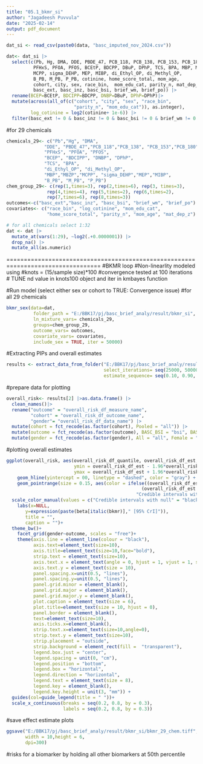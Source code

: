 ```yaml
---
title: "05.1_bkmr_si"
author: "Jagadeesh Puvvula"
date: "2025-02-14"
output: pdf_document
---
```


```r
dat_si <- read_csv(paste0(data, "basc_imputed_nov_2024.csv")) 

dat<- dat_si |>
  select(c(Pb, Hg, DMA, DDE, PBDE_47, PCB_118, PCB_138, PCB_153, PCB_180,
          PFHxS, PFOA, PFOS, BCEtP, BDCPP, DBuP, DPhP, TCS, BPA, MBP, MBZP,
          MCPP, sigma_DEHP, MEP, MIBP, di_Ethyl_OP, di_Methyl_OP, 
          B_PB, M_PB, P_PB, cotinine, home_score_total, mom_age, 
          cohort, city, sex, race_bin,  mom_edu_cat, parity_n, mat_dep_z,
          basc_ext, basc_inz, basc_bsi, brief_wm, brief_po)) |>
  rename(BCEP=BCEtP, BDCIPP=BDCPP, DNBP=DBuP, DPhP=DPhP)|>
  mutate(across(all_of(c("cohort", "city", "sex", "race_bin", 
                         "parity_n", "mom_edu_cat")), as.integer),
         log_cotinine = log2(cotinine+ 1e-6)) |>
  filter(basc_ext != 0 & basc_inz != 0 & basc_bsi != 0 & brief_wm != 0 & brief_po != 0)


```

#for 29 chemicals
```r
chemicals_29<- c("Pb","Hg", "DMA",
              "DDE", "PBDE_47","PCB_118","PCB_138", "PCB_153","PCB_180",
              "PFHxS", "PFOA", "PFOS",
              "BCEP", "BDCIPP", "DNBP", "DPhP",
              "TCS", "BPA",
              "di_Ethyl_OP", "di_Methyl_OP",
              "MBP","MBZP","MCPP", "sigma_DEHP","MEP","MIBP",
              "B_PB", "M_PB", "P_PB")
chem_group_29<- c(rep(1,times=3), rep(2,times=6), rep(3, times=3),
               rep(4,times=4), rep(5,times=2), rep(6,times=2),
               rep(7,times=6), rep(8,times=3))
outcomes<-c("basc_ext","basc_inz", "basc_bsi", "brief_wm", "brief_po")
covariates<- c("race_bin", "log_cotinine", "mom_edu_cat", 
               "home_score_total", "parity_n", "mom_age", "mat_dep_z")

# for all chemicals select 1:32
dat <- dat |>
  mutate_at(vars(1:29), ~log2(.+0.0000001)) |>
  drop_na() |>
  mutate_all(as.numeric)
```

=================================================================================
#BKMR loop
#Non-linearlity modeled using #knots = (15/sample size)*100
#convergence tested at 100 iterations
# TUNE nd value in knots100 object and iter in kmbayes function

#Run model (select either sex or cohort to TRUE: Convergence issue)
#for all 29 chemicals
```r
bkmr_sex(data=dat, 
          folder_path = "E:/BBK17/pj/basc_brief_analy/result/bkmr_si", 
          ln_mixture_vars= chemicals_29,
          groups=chem_group_29,
          outcome_vars= outcomes, 
          covariate_vars= covariates, 
          include_sex = TRUE, iter = 50000)
```

#Extracting PIPs and overall estimates
```r
results <- extract_data_from_folder("E:/BBK17/pj/basc_brief_analy/result/bkmr_si",
                                    select_iterations= seq(25000, 50000, by = 50),
                                    estimate_sequence= seq(0.10, 0.90, by = 0.05))
```

#prepare data for plotting
```r
overall_risk<- results[2] |>as.data.frame() |>
  clean_names()|>
  rename("outcome" = "overall_risk_df_measure_name",
         "cohort" = "overall_risk_df_outcome_name",
         "gender"= "overall_risk_df_data_name") |>
  mutate(cohort = fct_recode(as.factor(cohort), Pooled = "all")) |>
  mutate(outcome = fct_recode(as.factor(outcome), BASC_BSI = "bsi", BASC_EXT = "ext", BASC_INZ = "inz", BRIEF_PO = "po", BRIEF_WM = "wm")) |>
  mutate(gender = fct_recode(as.factor(gender), All = "all", Female = "female", Male = "male"))
```

#plotting overall estimates
```r
ggplot(overall_risk, aes(overall_risk_df_quantile, overall_risk_df_est, 
                         ymin = overall_risk_df_est - 1.96*overall_risk_df_sd, 
                         ymax = overall_risk_df_est + 1.96*overall_risk_df_sd)) + 
    geom_hline(yintercept = 00, linetype = "dashed", color = "gray") + 
    geom_pointrange(size = 0.15, aes(color = ifelse((overall_risk_df_est - 1.96 * overall_risk_df_sd) <= 0 &
                                                  (overall_risk_df_est + 1.96 * overall_risk_df_sd) >= 0,
                                                "Credible intervals with null", "Credible intervals without null"))) + 
  scale_color_manual(values = c("Credible intervals with null" = "black", "Credible intervals without null" = "#D55E00")) +
    labs(x=NULL,
       y=expression(paste(beta[italic(bkmr)]," [95% CrI]")),
       title = "",
       caption = "")+
  theme_bw()+
    facet_grid(gender~outcome, scales = "free")+
    theme(axis.line = element_line(colour = "black"),
          axis.text=element_text(size=10), 
          axis.title=element_text(size=10,face="bold"),
          strip.text = element_text(size=10),
          axis.text.x = element_text(angle = 0, hjust = 1, vjust = 1, size = 10),
          axis.text.y = element_text(size = 10), 
          panel.spacing.x=unit(0.5, "lines"),
          panel.spacing.y=unit(0.5, "lines"),
          panel.grid.minor = element_blank(),
          panel.grid.major = element_blank(),
          panel.grid.major.y = element_blank(),
          plot.caption = element_text(size = 6),
          plot.title=element_text(size = 10, hjust = 0),
          panel.border = element_blank(),
          text=element_text(size=10),
          axis.ticks.x=element_blank(),
          strip.text.x=element_text(size=10,angle=0),
          strip.text.y = element_text(size=10),
          strip.placement = "outside",
          strip.background = element_rect(fill =  "transparent"),
          legend.box.just = "center",
          legend.spacing = unit(0, "cm"),
          legend.position = "bottom",
          legend.box = "horizontal",
          legend.direction = "horizontal",
          legend.text = element_text(size = 8),
          legend.key = element_blank(),
          legend.key.height = unit(3, "mm")) +
  guides(col=guide_legend(title = " "))+
  scale_x_continuous(breaks = seq(0.2, 0.8, by = 0.3),
                     labels = seq(0.2, 0.8, by = 0.3))

```

#save effect estimate plots
```r
ggsave("E:/BBK17/pj/basc_brief_analy/result/bkmr_si/bkmr_29_chem.tiff", 
       width = 10,height = 6,
       dpi=300)
```

#risks for a biomarker by holding all other biomarkers at 50th percentile
```r

```



